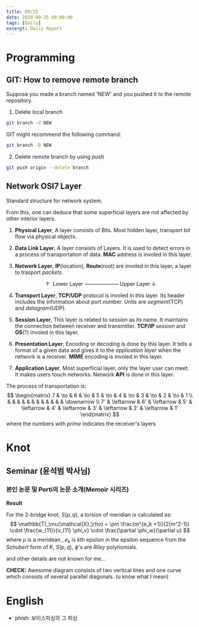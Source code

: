 ```yaml
---
title: 09/25
date: 2020-09-25 00:00:00
tags: [Daily]
excerpt: Daily Report
---
```


# Programming

## GIT: How to remove remote branch

Suppose you made a branch named 'NEW' and you pushed it to the remote repository.

1. Delete local branch
```bash
git branch -d NEW
```

GIT might recommend the following command:

```bash
git branch -D NEW
```

2. Delete remote branch by using _push_
```bash
git push origin --delete branch
```

## Network OSI7 Layer

Standard structure for network system.

From this, one can deduce that some superficial layers are not affected by other interior layers.

1. __Physical Layer__,
A layer consists of Bits. Most hidden layer, transport bit flow via physical objects.

2. __Data Link Layer__,
A layer consists of Layers. It is used to detect errors in a process of transportation of data. __MAC__ address is involed in this layer.

3. __Network Layer__,
__IP__(location), __Route__(root) are involed in this layer, a layer to trasport _packets_.

$$
\uparrow \text{ Lower Layer -------------------- Upper Layer } \downarrow
$$

4. __Transport Layer__,
__TCP/UDP__ protocol is involed in this layer. Its header includes the information about port number. Units are _segment_(TCP) and _datagram_(UDP).

5. __Session Layer__,
This layer is related to _session_ as its name. It maintains the connection between receiver and transmitter. __TCP/IP__ session and __OS__(?) involed in this layer.  

6. __Presentation Layer__,
Encoding or decoding is done by this layer. It tells a format of a given data and gives it to the _application layer_ when the network is a receiver. __MIME__ encoding is involed in this layer. 

7. __Application Layer__,
Most superficial layer, only the layer user can meet. It makes users touch networks. Network __API__ is done in this layer.



The process of transportation is:
$$
\begin{matrix}
7 & \to & 6 & \to & 5 & \to & 4 & \to & 3 & \to & 2 & \to & 1 \\
& & & & & & & & & & & & \downarrow \\
7' & \leftarrow & 6' & \leftarrow & 5' & \leftarrow & 4' & \leftarrow & 3' & \leftarrow & 2' & \leftarrow & 1'
\end{matrix}
$$
where the numbers with _prime_ indicates the receiver's layers
# Knot

## Seminar (윤석범 박사님)

### 본인 논문 및 Porti의 논문 소개(Memoir 시리즈)

__Result__

For the $2$-bridge knot, $S(p, q)$, a torsion of meridian is calculated as:
$$
\mathbb{T}_\mu(\mathcal{X}_\rho) = \pm \frac{m^{e_k +1}}{2(m^2-1)} \cdot \frac{w_{11}}{v_{11} \phi_v} \cdot \frac{\partial \phi_w}{\partial u}
$$
where $\mu$ is a meridean , $e_k$ is $k$th epsilon in the epsilon sequence from the _Schubert_ form of $K$, $S(p,q)$, $\phi$'s are _Riley_ polynomials.

and other details are not known for me...

__CHECK:__ Awesome diagram consists of two vertical lines and one curve which consists of several parallel diagonals. (u know what I mean)

# English

* phish: 보이스피싱의 그 피싱